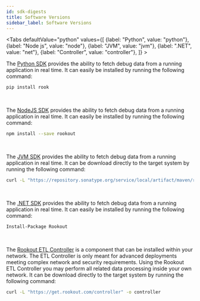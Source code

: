 ```yaml
---
id: sdk-digests
title: Software Versions
sidebar_label: Software Versions
---
```



<Tabs defaultValue="python"
    values={[
        {label: "Python", value: "python"},
        {label: "Node js", value: "node"},
        {label: "JVM", value: "jvm"},
        {label: ".NET", value: "net"},
        {label: "Controller", value: "controller"},
    ]}
    >

<TabItem value="python">

The [Python SDK](https://pypi.org/project/rook/) provides the ability to fetch debug data from a running application in real time.
It can easily be installed by running the following command:
```bash
pip install rook
```

<br/>
<div id="python-digests"></div>

</TabItem>
<TabItem value="node">

The [NodeJS SDK](https://www.npmjs.com/package/rookout) provides the ability to fetch debug data from a running application in real time.
It can easily be installed by running the following command:
```bash
npm install --save rookout
```

<br/>
<div id="node-digests"></div>

</TabItem>
<TabItem value="jvm">

The [JVM SDK](https://mvnrepository.com/artifact/com.rookout/rook/latest) provides the ability to fetch debug data from a running application in real time.
It can be download directly to the target system by running the following command:
```bash
curl -L "https://repository.sonatype.org/service/local/artifact/maven/redirect?r=central-proxy&g=com.rookout&a=rook&v=LATEST" -o rook.jar
```
<br/>
<div id="java-digests"></div>


</TabItem>
<TabItem value="net">

The [.NET SDK](https://www.nuget.org/packages/Rookout) provides the ability to fetch debug data from a running application in real time.
It can easily be installed by running the following command:
```bash
Install-Package Rookout
```

<br/>
<div id="dotnet-digests"></div>

</TabItem>
<TabItem value="controller">

The [Rookout ETL Controller](etl-controller-intro.md) is a component that can be installed within your network.
The ETL Controller is only meant for advanced deployments meeting complex network and security requirements.
Using the Rookout ETL Controller you may perform all related data processing inside your own network.
It can be download directly to the target system by running the following command:
```bash
curl -L "https://get.rookout.com/controller" -o controller
```

<br/>
<div id="agent-digests"></div>

</TabItem>
</Tabs>


<br/>

